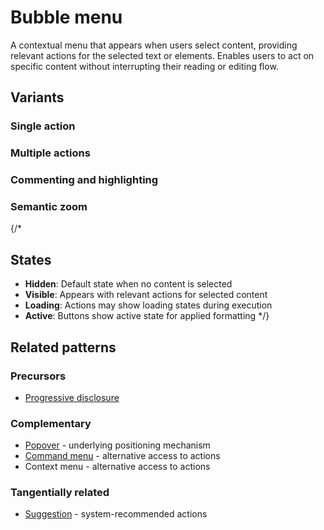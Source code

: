 
<Meta of={BubbleMenuStories} />

# Bubble menu

A contextual menu that appears when users select content, providing relevant actions for the selected text or elements. Enables users to act on specific content without interrupting their reading or editing flow.

## Variants

### Single action

<Story of={BubbleMenuStories.ExplainText} />

### Multiple actions

<Story of={BubbleMenuStories.MultipleActions} />

### Commenting and highlighting

<Story of={BubbleMenuStories.InlineComment} />

### Semantic zoom

<Story of={BubbleMenuStories.SemanticZoom} />

{/*
## States
- **Hidden**: Default state when no content is selected
- **Visible**: Appears with relevant actions for selected content
- **Loading**: Actions may show loading states during execution
- **Active**: Buttons show active state for applied formatting
*/}

## Related patterns

### Precursors

- [Progressive disclosure](../?path=/docs/patterns-content-progressive-disclosure--docs)

### Complementary

- [Popover](../?path=/docs/primitives-popover--docs) - underlying positioning mechanism
- [Command menu](../?path=/docs/patterns-interaction-command-menu--docs) - alternative access to actions
- Context menu - alternative access to actions

### Tangentially related

- [Suggestion](../?path=/docs/patterns-suggestion--docs) - system-recommended actions
